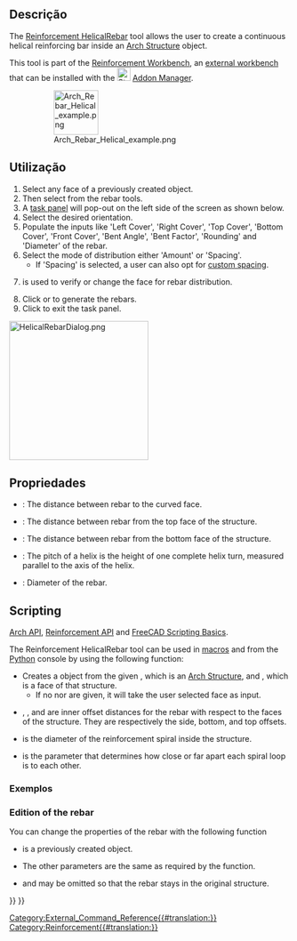 <languages/>

<div class="mw-translate-fuzzy">
{{Docnav
|[[Arch_Rebar_Stirrup/pt-br|Estribo de vergalhão]]
|[[Arch_Rebar_Circular_ColumnReinforcement/pt-br|Armadura de pilar]]
|[[Arch_Workbench/pt-br|Arch]]
|IconL=Arch_Rebar_Stirrup.svg
|IconR=Arch_Rebar_ColumnReinforcement.svg
|IconC=Workbench_Arch.svg
}}
</div>

{{GuiCommand
|Name=Reinforcement HelicalRebar
|MenuLocation=3D/BIM → Reinforcement tools → Helical Rebar
|Workbenches=[[Reinforcement_Workbench|Reinforcement]], [[BIM_Workbench|BIM]]
|Version=0.17
|SeeAlso=
}}

<span id="Description"></span>
==Descrição==

The [[Reinforcement_HelicalRebar|Reinforcement HelicalRebar]] tool allows the user to create a continuous helical reinforcing bar inside an [[Arch Structure|Arch Structure]] object.

This tool is part of the [[Reinforcement_Workbench|Reinforcement Workbench]], an [[External_workbenches|external workbench]] that can be installed with the [[Image:Std_AddonMgr.svg|24px]] [[Std_AddonMgr|Addon Manager]].

: [[Image:Arch_Rebar_Helical_example.png|80px]]
{{Caption|One continuous helical reinforcement bar inside an [[Arch Structure|Arch Structure]]}}

<span id="Usage"></span>
==Utilização==

# Select any face of a previously created {{Button|[[Image:Arch_Structure.svg|16px]] [[Arch Structure|Arch Structure]]}} object.
# Then select {{Button|[[Image:Reinforcement_HelicalRebar.svg|16px]] [[Reinforcement_HelicalRebar|Helical Rebar]]}} from the rebar tools.
# A [[Task_panel|task panel]] will pop-out on the left side of the screen as shown below.
# Select the desired orientation.
# Populate the inputs like 'Left Cover', 'Right Cover', 'Top Cover', 'Bottom Cover', 'Front Cover', 'Bent Angle', 'Bent Factor', 'Rounding' and 'Diameter' of the rebar.
# Select the mode of distribution either 'Amount' or 'Spacing'.
#* If 'Spacing' is selected, a user can also opt for [[Reinforcement_Custom_Spacing|custom spacing]].
# {{Button|Pick Selected Face}} is used to verify or change the face for rebar distribution.
# Click {{Button|OK}} or {{Button|Apply}} to generate the rebars.
# Click {{Button|Cancel}} to exit the task panel.

[[Image:HelicalRebarDialog.png|250px]]
{{Caption|Task panel for the tool}}

<span id="Properties"></span>
==Propriedades== 

* {{PropertyData|Side Cover}}: The distance between rebar to the curved face.
* {{PropertyData|Top Cover}}: The distance between rebar from the top face of the structure.
* {{PropertyData|Bottom Cover}}: The distance between rebar from the bottom face of the structure.
* {{PropertyData|Pitch}}: The pitch of a helix is the height of one complete helix turn, measured parallel to the axis of the helix.
* {{PropertyData|Diameter}}: Diameter of the rebar.

==Scripting==

{{Emphasis|See also:}} [[Arch API|Arch API]], [[Reinforcement API|Reinforcement API]] and [[FreeCAD Scripting Basics|FreeCAD Scripting Basics]].

The Reinforcement HelicalRebar tool can be used in [[Macros|macros]] and from the [[Python|Python]] console by using the following function:

{{Code|code=
Rebar = makeHelicalRebar(s_cover, b_cover, diameter, t_cover, pitch, structure=None, facename=None)
}}

* Creates a {{incode|Rebar}} object from the given {{incode|structure}}, which is an [[Arch Structure|Arch Structure]], and {{incode|facename}}, which is a face of that structure.
** If no {{incode|structure}} nor {{incode|facename}} are given, it will take the user selected face as input.
* {{incode|s_cover}}, {{incode|b_cover}}, and {{incode|t_cover}} are inner offset distances for the rebar with respect to the faces of the structure. They are respectively the side, bottom, and top offsets.
* {{incode|diameter}} is the diameter of the reinforcement spiral inside the structure.
* {{incode|pitch}} is the parameter that determines how close or far apart each spiral loop is to each other.

<span id="Example"></span>
=== Exemplos ===

{{Code|code=
import FreeCAD, Draft, Arch, HelicalRebar

Circle = Draft.makeCircle(radius=250)
Structure = Arch.makeStructure(Circle)
Structure.ViewObject.Transparency = 80
FreeCAD.ActiveDocument.recompute()

Rebar = HelicalRebar.makeHelicalRebar(10, 50, 8, 50, 50, structure, "Face2")
}}

=== Edition of the rebar ===

You can change the properties of the rebar with the following function

{{Code|code=
editHelicalRebar(Rebar, s_cover, b_cover, diameter, t_cover, pitch, structure=None, facename=None)
}}

* {{incode|Rebar}} is a previously created {{incode|HelicalRebar}} object.
* The other parameters are the same as required by the {{incode|makeHelicalRebar()}} function.
* {{incode|structure}} and {{incode|facename}} may be omitted so that the rebar stays in the original structure.

{{Code|code=
import HelicalRebar

HelicalRebar.editHelicalRebar(Rebar, 20, 100, 20, 20, 100)
}}


<div class="mw-translate-fuzzy">
{{Docnav
|[[Arch_Rebar_Stirrup/pt-br|Estribo de vergalhão]]
|[[Arch_Rebar_Circular_ColumnReinforcement/pt-br|Armadura de pilar]]
|[[Arch_Workbench/pt-br|Arch]]
|IconL=Arch_Rebar_Stirrup.svg
|IconR=Arch_Rebar_ColumnReinforcement.svg
|IconC=Workbench_Arch.svg
}}
</div>

[[Category:External_Command_Reference{{#translation:}}]]
[[Category:Reinforcement{{#translation:}}]]
{{BIM_Tools_navi{{#translation:}}}}
{{Userdocnavi{{#translation:}}}}